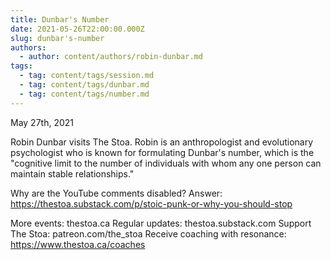 ```yaml
---
title: Dunbar's Number
date: 2021-05-26T22:00:00.000Z
slug: dunbar's-number
authors:
  - author: content/authors/robin-dunbar.md
tags:
  - tag: content/tags/session.md
  - tag: content/tags/dunbar.md
  - tag: content/tags/number.md
---
```


May 27th, 2021

Robin Dunbar visits The Stoa. Robin is an anthropologist and evolutionary psychologist who is known for formulating Dunbar's number, which is the "cognitive limit to the number of individuals with whom any one person can maintain stable relationships."

Why are the YouTube comments disabled? Answer: https://thestoa.substack.com/p/stoic-punk-or-why-you-should-stop

More events: thestoa.ca
Regular updates: thestoa.substack.com
Support The Stoa: patreon.com/the_stoa
Receive coaching with resonance: https://www.thestoa.ca/coaches
